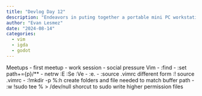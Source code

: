 ```yaml
---
title: "Devlog Day 12"
description: "Endeavors in puting together a portable mini PC workstation" 
author: "Evan Lesmez"
date: "2024-08-14"
categories:
  - vim 
  - igda
  - godot
---
```

Meetups
  - first meetup
  - work session
  - social pressure
Vim
  - :find
  - :set path+={p}/**
  - netrw :E :Se :Ve
  - :e.
  - :source .vimrc different form :! source .vimrc
  - :!mkdir -p %:h create folders and file needed to match buffer path
  - :w !sudo tee % > /dev/null shorcut to sudo write higher permission files
